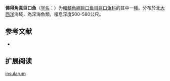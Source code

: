 {{Speciesbox
| name = 佛得角真巨口魚
| status = NE
| status_system = IUCN3.1
| image = 
| genus = Eustomias
| species = insularum
| authority = [[Clarke|Clarke]], 1998
| synonyms = 
}}

'''佛得角真巨口魚'''（[[学名|学名]]：{{lang|la|''Eustomias insularum''}}）为[[輻鰭魚綱|輻鰭魚綱]][[巨口鱼目|巨口鱼目]][[巨口鱼科|巨口鱼科]]的其中一[[種|種]]。分布於北[[大西洋|大西洋]]海域，為深海魚類，棲息深度500-580公尺。

== 参考文献 ==
{{refbegin}}
*{{FishBase_species|genus=Eustomias|species=insularum|year=2012|month=2}}
{{refend}}

== 扩展阅读 ==
{{refbegin}}
{{wikispecies-inline|Eustomias insularum|佛得角真巨口魚}}
{{refend}}
{{Taxonbar|from=Q1108129}}

[[Category:真巨口鱼属|insularum]]